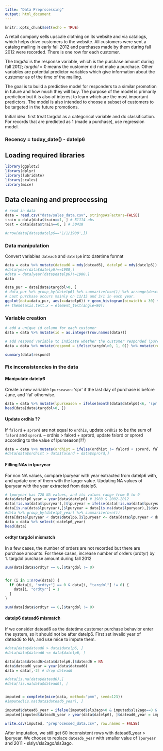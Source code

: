 ```yaml
---
title: "Data Preprocessing"
output: html_document
---
```


```r
knitr::opts_chunk$set(echo = TRUE)
```
A retail company sells upscale clothing on its website and via catalogs, which helps drive customers to the website. All customers were sent a catalog mailing in early fall 2012 and purchases made by them during fall 2012 were recorded. There is one row for each customer.

The *targdol* is the response variable, which is the purchase amount during fall 2012; *targdol* = 0 means the customer did not make a purchase. Other variables are potential predictor variables which give information about the customer as of the time of the mailing.

The goal is to build a predictive model for responders to a similar promotion in future and how much they will buy. The purpose of the model is primarily prediction but it is also of interest to learn which are the most important predictors. The model is also intended to choose a subset of customers to be targeted in the future promotions.

Initial idea: first treat targdol as a categorical variable and do classification. For records that are predicted as 1 (made a purchase), use regression model.

### Recency = today_date() - datelp6

## Loading required libraries
```r
library(ggplot2)
library(dplyr)
library(lubridate)
library(scales)
library(mice)
```

## Data cleaning and preprocessing

```r
# read in data
data = read.csv("data/sales_data.csv", stringsAsFactors=FALSE)
train = data[data$train==1, ] # 51114 obs
test = data[data$train==0, ] # 50418

#nrow(data[data$datelp6=='1/1/1980',])
```

### Data manipulation
Convert variables `datead6` and `datelp6` into datetime format
```r
data = data %>% mutate(datead6 = mdy(datead6), datelp6 = mdy(datelp6))
#data[year(data$datelp6)==1980,]
#data = data[year(data$datelp6)!=1980,]
data
```



```r
data_pur = data[data$targdol>0, ]
# data_pur %>% group_by(datelp6) %>% summarize(n=n()) %>% arrange(desc(n)) %>% top_n(10)
# Last purchase occurs mainly on 11/15 and 3/1 in each year.
ggplot(data=data_pur, aes(x=datelp6)) + geom_histogram(binwidth = 30) + labs(title="Histogram of date of last purchase", x="Date", y="Count")
#+ theme(axis.text.x = element_text(angle=90))
```


### Variable creation 
```r
# add a unique id column for each customer
data = data %>% mutate(id = as.integer(row.names(data)))

# add respond variable to indicate whether the customer responded (purchased) or not
data = data %>% mutate(respond = ifelse(targdol>0, 1, 0)) %>% mutate(respond = factor(respond))
```

```r
summary(data$respond)
```

### Fix inconsistencies in the data
#### Manipulate datelp6
Create a new variable `lpurseason`: 'spr' if the last day of purchase is before June, and 'fal' otherwise.
```r
data = data %>% mutate(lpurseason = ifelse(month(data$datelp6)<6, 'spr', 'fal')) %>% mutate(lpurseason = factor(lpurseason))
head(data[data$targdol>0, ])
```

#### Update ordhis ??
If `falord` + `sprord` are not equal to `ordhis`, update `ordhis` to be the sum of `falord` and `sprord`.
 -- ordhis > falord + sprord, update falord or sprord according to the value of lpurseason(??)
```r
data = data %>% mutate(ordhist = ifelse(ordhist != falord + sprord, falord + sprord, ordhist))
#data[data$ordhist > data$falord + data$sprord,]
```


#### Filling NAs in lpuryear
For non NA values, compare lpuryear with year extracted from datelp6 with, and update one of them with the larger value.
Updating NA values of lpuryear with the year extracted from datelp6.
```r
# lpuryear has 728 NA values, and its values range from 0 to 9
data$datelp6_year = year(data$datelp6) # 1980 & 2002-2012
data[!is.na(data$lpuryear),]$lpuryear = ifelse(data[!is.na(data$lpuryear),]$lpuryear<3, as.integer(paste0('201',as.character(data[!is.na(data$lpuryear),]$lpuryear))), as.integer(paste0('200',as.character(data[!is.na(data$lpuryear),]$lpuryear))))
data[is.na(data$lpuryear),]$lpuryear = data[is.na(data$lpuryear),]$datelp6_year
#data %>% group_by(datelp6_year) %>% summarize(n=n())
data[data$lpuryear < data$datelp6,]$lpuryear <- data[data$lpuryear < data$datelp6,]$datelp6_year
data = data %>% select(-datelp6_year)
head(data)
```

#### ordtyr targdol mismatch 
In a few cases, the number of orders are not recorded but there are purchase amounts. For these cases, increase number of orders (ordtyr) by 1.
targdol purchase amount during fall 2012
```r
sum(data[data$ordtyr == 0,]$targdol != 0)


for (i in 1:nrow(data)) {
  if (data[i, "ordtyr"] == 0 & data[i, "targdol"] != 0) {
    data[i, "ordtyr"] = 1
  }
}

sum(data[data$ordtyr == 0,]$targdol != 0)

```


#### datelp6 datead6 mismatch
If we consider datead6 as the datetime customer purchase behavior enter the system, so it should not be after datelp6.
First set invalid year of datead6 to NA, and use mice to impute them.
```r
#data[data$datead6 > data$datelp6, ]
#data[data$datead6 <= data$datelp6, ]

data[data$datead6>data$datelp6,]$datead6 = NA
data$datead6_year = year(data$datead6)
data = data[,-2] # drop datead6

#data[is.na(data$datead6),]
#data[!is.na(data$datead6), ]


imputed = complete(mice(data, method="pmm", seed=123))
#imputed[is.na(data$datead6_year), ]

imputed$datead6_year = ifelse(imputed$sls3ago>0 & imputed$sls2ago==0 & imputed$slslyr==0, 2008, ifelse(imputed$sls2ago>0 & imputed$sls3ago==0 & imputed$slslyr==0, 2009, ifelse(imputed$slslyr>0 & imputed$sls2ago==0 & imputed$sls3ago==0, 2010, imputed$datead6_year)))
imputed[imputed$datead6_year > year(data$datelp6), ]$datead6_year = imputed[imputed$datead6_year > year(data$datelp6), ]$lpuryear

write.csv(imputed, "preprocessed_data.csv", row.names = FALSE)
```
After imputation, we still get 60 inconsistent rows with datead6_year > lpuryear. We choose to replace `datead6_year` with smaller value of `lpuryear` and 2011 - slslyr/sls2ago/sls3ago.
